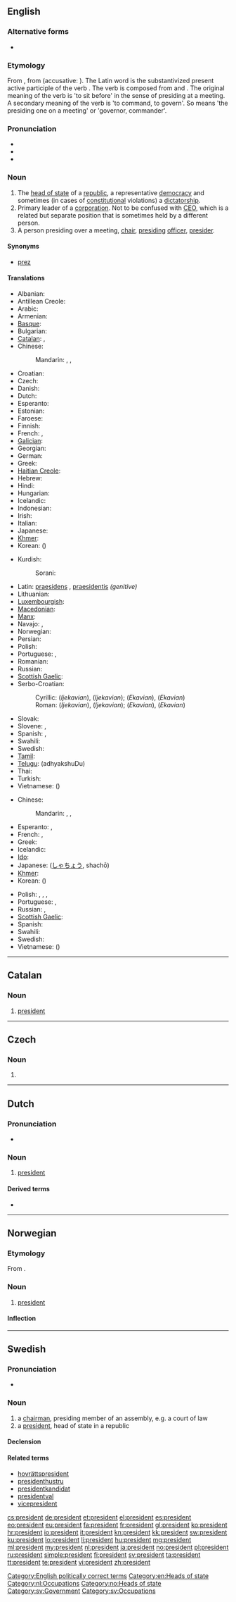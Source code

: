 {{also|président}}
==English==
{{wikipedia}}
{{wikipedia|lang=simple}}

===Alternative forms===
* {{l|en|præsident}} {{qualifier|archaic}}

===Etymology===
From {{etyl|fr}} {{term|président|lang=fr}}, from {{etyl|la|en}} {{term|praesidens|praesidēns|presiding over; president, leader|lang=la}} (accusative: {{term|praesidentem|lang=la}}). The Latin word is the substantivized present active participle of the verb {{term|praesideo|praesideō|preside over|lang=la}}. The verb is composed from {{term|prae||before|lang=la}} and {{term|sedeo|sedeō|sit|lang=la}}. The original meaning of the verb is 'to sit before' in the sense of presiding at a meeting. A secondary meaning of the verb is 'to command, to govern'. So {{term|praesidens|praesidēns|lang=la}} means 'the presiding one on a meeting' or 'governor, commander'.

===Pronunciation===
* {{IPA|/ˈpɹɛzɨdənt/}}
* {{audio|en-us-president.ogg|Audio (US)}}
* {{audio|En-uk-the president.ogg|Audio (UK)}}

===Noun===
{{en-noun}}

# The [[head of state]] of a [[republic]], a representative [[democracy]] and sometimes (in cases of [[constitutional]] violations) a [[dictatorship]].
# Primary leader of a [[corporation]].  Not to be confused with [[CEO]], which is a related but separate position that is sometimes held by a different person.
# A person presiding over a meeting, [[chair]], [[presiding]] [[officer]], [[presider]].

====Synonyms====
* [[prez]] {{qualifier|humorous or informal}}

====Translations====
{{trans-top|The head of state of a republic}}
* Albanian: {{t-|sq|president|xs=Albanian}}
* Antillean Creole: {{tø|gcf|prézidann}}
* Arabic: {{t-|ar|رئيس|m|tr=ra'iis}}
* Armenian: {{t-|hy|նախագահ|tr=naxagah}}
* [[Basque]]: {{t-|eu|lehendakari|xs=Basque}}
* Bulgarian: {{t-|bg|президент|m|tr=prezident}}
* [[Catalan]]: {{t-|ca|president|m}}, {{t-|ca|presidenta|f}}
* Chinese:
*: Mandarin: {{t-|cmn|總統|sc=Hani}}, {{t-|cmn|总统|tr=zǒngtǒng|sc=Hani}}, {{t-|cmn|主席|tr=zhǔxí|sc=Hani}}
* Croatian: {{t+|hr|predsjednik|m}}
* Czech: {{t+|cs|prezident|m}}
* Danish: {{t+|da|præsident|c}}
* Dutch: {{t+|nl|president|m}}
* Esperanto: {{t-|eo|prezidento|xs=Esperanto}}
* Estonian: {{t+|et|president}}
* Faroese: {{t-|fo|forseti|m|xs=Faroese}}
* Finnish: {{t+|fi|presidentti}}
* French: {{t+|fr|président|m}}, {{t+|fr|présidente|f}}
* [[Galician]]: {{t+|gl|presidente|m}}
* Georgian: {{t-|ka|პრეზიდენტი|tr=prezidenti|sc=Geor|xs=Georgian}}
* German: {{t+|de|Präsident|m}}
* Greek: {{t+|el|πρόεδρος|m|f|tr=próedros}}
* [[Haitian Creole]]: {{tø|ht|prezidan}}
* Hebrew: {{t+|he|נשיא|tr=nasí}}
* Hindi: {{t-|hi|राष्ट्रपति|m|tr=rāṣṭrapati|xs=Hindi}}
* Hungarian: {{t+|hu|elnök}}
* Icelandic: {{t+|is|forseti|m}}
* Indonesian: {{t+|id|presiden|xs=Indonesian}}
* Irish: {{t-|ga|uachtarán|m|xs=Irish}}
* Italian: {{t+|it|presidente|m}}
* Japanese: {{t+|ja|大統領|tr=だいとうりょう, daitōryō}}
* [[Khmer]]: {{t+|km|ប្រធានាធិបតី|sc=Khmr|tr=prɑtʰienietʰɨppadəy}}
* Korean: {{t+|ko|대통령|tr=daetongnyeong|sc=Hang}} ({{t+|ko|大統領|sc=Hani}})
{{trans-mid}}
* Kurdish:
*: Sorani: {{ku-Arab|[[سه‌رۆک]]}}
* Latin: [[praesidens]] {{m}}, [[praesidentis]] ''(genitive)''
* Lithuanian: {{t+|lt|prezidentas|m|xs=Lithuanian}}
* [[Luxembourgish]]: {{t-|lb|President|m}}
* [[Macedonian]]: {{t-|mk|претседател|m|tr=pretsédatel}}
* [[Manx]]: {{t-|gv|eaghtyrane|m|xs=Manx}}
* Navajo: {{tø|nv|naatʼáanii}}, {{tø|nv|alą́ąjįʼ dahsidáhígíí}}
* Norwegian: {{t+|no|president|m}}
* Persian: {{t+|fa|رئیس جمهور|tr=ra'ise jomhur|xs=Persian}}
* Polish: {{t+|pl|prezydent|m|f}}
* Portuguese: {{t+|pt|presidente|m|f}}, {{t-|pt|presidenta|f}}
* Romanian: {{t+|ro|președinte|m|f}}
* Russian: {{t+|ru|президент|m|tr=prezidént}}
* [[Scottish Gaelic]]: {{t-|gd|ceann-suidhe|m|xs=Scottish Gaelic}}
* Serbo-Croatian:
*: Cyrillic: {{t-|sh|предсједник|m|alt=пре́дсједнӣк|sc=Cyrl|xs=Serbo-Croatian}} (''Ijekavian''), {{t-|sh|предсједница|f|alt=пре́дсједница|sc=Cyrl|xs=Serbo-Croatian}} (''Ijekavian''); {{t-|sh|председник|m|alt=пре́дседнӣк|sc=Cyrl|xs=Serbo-Croatian}} (''Ekavian''), {{t-|sh|председница|f|alt=пре́дседница|sc=Cyrl|xs=Serbo-Croatian}} (''Ekavian'')
*: Roman: {{t-|sh|predsjednik|m|alt=prédsjednīk|xs=Serbo-Croatian}} (''Ijekavian''), {{t-|sh|predsjednica|f|alt=prédsjednica|xs=Serbo-Croatian}} (''Ijekavian''); {{t-|sh|predsednik|m|alt=prédsednīk|xs=Serbo-Croatian}} (''Ekavian''), {{t-|sh|predsednica|f|alt=prédsednica|xs=Serbo-Croatian}} (''Ekavian'')
* Slovak: {{t-|sk|prezident|m}}
* Slovene: {{t+|sl|predsednik|m}}, {{t-|sl|predsednica|f}}
* Spanish: {{t+|es|presidente|m}}, {{t+|es|presidenta|f}}
* Swahili: {{t+|sw|rais|xs=Swahili}}
* Swedish: {{t+|sv|president|c}}
* [[Tamil]]: {{t+|ta|ஜனாதிபதி|tr=jaṉātipati|sc=Taml}}
* [[Telugu]]: {{t+|te|అధ్యక్షుడు}} (adhyakshuDu)
* Thai: {{t-|th|ประธานาธิบดี|tr=bprà-taa-naa-tí-bdee}}
* Turkish: {{t+|tr|cumhurbaşkanı}}
* Vietnamese: {{t+|vi|tổng thống|xs=Vietnamese}} ({{t-|vi|總統|sc=Hani|xs=Vietnamese}})
{{trans-bottom}}

{{trans-top|The primary leader of a corporation}}
* Chinese:
*: Mandarin: {{t|cmn|總裁|sc=Hani}}, {{t|cmn|总裁|tr=zǒngcái|sc=Hani}}, {{t-|cmn|主席|tr=zhǔxí|sc=Hani}}
* Esperanto: {{t-|eo|prezidanto|xs=Esperanto}}, {{t-|eo|prezidantino|xs=Esperanto}}
* French: {{t+|fr|président|m}}, {{t+|fr|présidente|f}}
* Greek: {{t+|el|πρόεδρος|m|f|tr=próedros}}
* Icelandic: {{t-|is|forstjóri|m}}
* [[Ido]]: {{t+|io|prezidanto|xs=Ido}}
* Japanese: {{t-|ja|社長}} ([[しゃちょう]], shachō)
* [[Khmer]]: {{t+|km|ប្រធាន|sc=Khmr|tr=prɑtʰien}}
* Korean: {{t+|ko|회장|tr=hoejang|sc=Hang}} ({{t+|ko|會長|sc=Hani}})
{{trans-mid}}
* Polish: {{t+|pl|prezes}}, {{t+|pl|przewodniczący}}, {{t+|pl|dyrektor}}, {{t+|pl|rektor}}
* Portuguese: {{t+|pt|presidente|m|f}}, {{t-|pt|presidenta|f}}
* Russian: {{t+|ru|президент|m|tr=prezidént}}, {{t-|ru|генеральный директор|m|tr=generál'nyj diréktor}}
* [[Scottish Gaelic]]: {{t-|gd|ceann-suidhe|m|xs=Scottish Gaelic}}
* Spanish: {{t+|es|presidente|m}}
* Swahili: {{t+|sw|rais|xs=Swahili}}
* Swedish: {{t+|sv|styrelseordförande|c}}
* Vietnamese: {{t+|vi|hội trưởng|xs=Vietnamese}} ({{t-|vi|會長|sc=Hani|xs=Vietnamese}})
{{trans-bottom}}

[[Category:English politically correct terms]]
[[Category:en:Heads of state]]

----

==Catalan==
{{wikipedia|lang=ca}}

===Noun===
{{ca-noun|m}}

# [[president]]

----

==Czech==
{{wikipedia|lang=cs}}

===Noun===
{{cs-noun|g=m}}

# {{alternative spelling of|prezident|lang=cs}}

----

==Dutch==
{{wikipedia|lang=nl}}

===Pronunciation===
* {{audio|Nl-president.ogg|Audio}}

===Noun===
{{nl-noun|m}}

# [[#English|president]]

====Derived terms====
* {{l|nl|vicepresident}}

[[Category:nl:Occupations]]

----

==Norwegian==
{{wikipedia|lang=nb}}
{{wikipedia|lang=nn}}

===Etymology===
From {{etyl|la|no}}.

===Noun===
{{head|no|noun|g=m}}

# [[#English|president]]

====Inflection====
{{no-noun-infl|nb-class=m1|nn-class=m1}}

[[Category:no:Heads of state]]

----

==Swedish==
{{wikipedia|lang=sv}}

===Pronunciation===
* {{audio|Sv-president.ogg|Audio}}

===Noun===
{{sv-noun|g=c}}

# a [[chairman]], presiding member of an assembly, e.g. a court of law
# a [[#English|president]], head of state in a republic

====Declension====
{{sv-noun-reg-er}}

====Related terms====
* [[hovrättspresident]]
* [[presidenthustru]]
* [[presidentkandidat]]
* [[presidentval]]
* [[vicepresident]]

[[Category:sv:Government]]
[[Category:sv:Occupations]]

[[cs:president]]
[[de:president]]
[[et:president]]
[[el:president]]
[[es:president]]
[[eo:president]]
[[eu:president]]
[[fa:president]]
[[fr:president]]
[[gl:president]]
[[ko:president]]
[[hr:president]]
[[io:president]]
[[it:president]]
[[kn:president]]
[[kk:president]]
[[sw:president]]
[[ku:president]]
[[lo:president]]
[[li:president]]
[[hu:president]]
[[mg:president]]
[[ml:president]]
[[my:president]]
[[nl:president]]
[[ja:president]]
[[no:president]]
[[pl:president]]
[[ru:president]]
[[simple:president]]
[[fi:president]]
[[sv:president]]
[[ta:president]]
[[tt:president]]
[[te:president]]
[[vi:president]]
[[zh:president]]